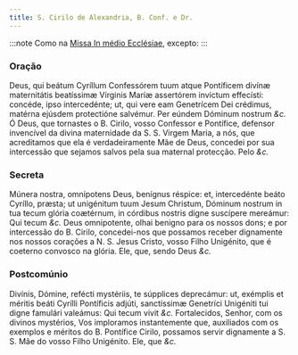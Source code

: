```yaml
---
title: S. Cirilo de Alexandria, B. Conf. e Dr.
---
```


:::note
Como na [Missa In médio Ecclésiae](/missal/comum/13doutores), excepto:
:::

### Oração

<div class="grid grid-cols-2 gap-5">
  <span class="text-justify">
    Deus, qui beátum Cyríllum Confessórem tuum atque Pontíficem divínæ
    maternitátis beatíssimæ Vírginis Maríæ assertórem invíctum effecísti:
    concéde, ipso intercedénte; ut, qui vere eam Genetrícem Dei crédimus,
    matérna ejúsdem protectióne salvémur. Per eúndem Dóminum nostrum
    <em>&c.</em>
  </span>
  <span class="text-justify">
    Ó Deus, que tornastes o B. Cirilo, vosso Confessor e Pontífice, defensor
    invencível da divina maternidade da S. S. Virgem Maria, a nós, que
    acreditamos que ela é verdadeiramente Mãe de Deus, concedei por sua
    intercessão que sejamos salvos pela sua maternal protecção. Pelo
    <em>&c.</em>
  </span>
</div>

### Secreta

<div class="grid grid-cols-2 gap-5">
  <span class="text-justify">
    Múnera nostra, omnípotens Deus, benígnus réspice: et, intercedénte beáto
    Cyríllo, præsta; ut unigénitum tuum Jesum Christum, Dóminum nostrum in tua
    tecum glória coætérnum, in córdibus nostris digne suscípere mereámur: Qui
    tecum <em>&c.</em>
  </span>
  <span class="text-justify">
    Deus omnipotente, olhai benigno para os nossos dons; e por intercessão do B.
    Cirilo, concedei-nos que possamos receber dignamente nos nossos corações a
    N. S. Jesus Cristo, vosso Filho Unigénito, que é coeterno convosco na
    glória. Ele, que, sendo Deus <em>&c.</em>
  </span>
</div>

### Postcomúnio

<div class="grid grid-cols-2 gap-5">
  <span class="text-justify">
    Divínis, Dómine, refécti mystériis, te súpplices deprecámur: ut, exémplis et
    méritis beáti Cyrílli Pontíficis adjúti, sanctíssimæ Genetríci Unigéniti tui
    digne famulári valeámus: Qui tecum vivit <em>&c.</em>
  </span>
  <span class="text-justify">
    Fortalecidos, Senhor, com os divinos mystérios, Vos imploramos instantemente
    que, auxiliados com os exemplos e méritos do B. Pontífice Cirilo, possamos
    servir dignamente a S. S. Mãe do vosso Filho Unigénito. Ele, que
    <em>&c.</em>
  </span>
</div>

